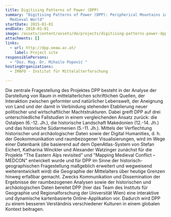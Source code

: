 ```yaml
---
title: Digitising Patterns of Power (DPP)
summary: "Digitising Patterns of Power (DPP): Peripherical Mountains in the
  Medieval World"
startDate: 2015-01-01
endDate: 2018-01-01
image: /assets/content/assets/de/projects/digitising-patterns-power-dpp/logo_dpp_2000x1143px_2.png
attachments: []
links:
  - url: http://dpp.oeaw.ac.at/
    label: Project site
responsiblePersons:
  - "Doz. Mag. Dr. Mihailo Popović "
hostingOrganizations:
  - IMAFO - Institut für Mittelalterforschung

---
```

Die zentrale Fragestellung des Projektes DPP besteht in der Analyse der Darstellung von Raum in mittelalterlichen schriftlichen Quellen, der Interaktion zwischen geformter und natürlicher Lebenswelt, der Aneignung von Land und der damit in Verbindung stehenden Etablierung neuer politischer und wirtschaftlicher Machtstrukturen. Dabei greift DPP auf drei unterschiedliche Fallstudien in einem vergleichenden Ansatz zurück: die Ostalpen (6.-12. Jh.), die historische Landschaft Makedonien (12.-14. Jh.) und das historische Südarmenien (5.-11. Jh.). Mittels der Verflechtung historischer und archäologischer Daten sowie der Digital Humanities, d. h. der Geokommunikation und raumbezogener Visualisierungen, wird im Wege einer Datenbank (die basierend auf dem OpenAtlas-System von Stefan Eichert, Katharina Winckler und Alexander Watzinger zunächst für die Projekte "The Eastern Alps revisited" und "Mapping Medieval Conflict – MEDCON" entwickelt wurde und für DPP im Sinne der historisch-geographischen Fragestellung maßgeblich erweitert und wegweisend weiterentwickelt wird)  die Geographie der Mittelalters über heutige Grenzen hinweg erfaßbar gemacht. Zwecks Kommunikation und Dissemination der Ergebnisse der raumbezogenen Analysen sowie der historischen und archäologischen Daten bereitet DPP (hier das Team des Instituts für Geographie und Regionalforschung der Universität Wien) eine interaktive und dynamische kartenbasierte Online-Applikation vor. Dadurch wird DPP zu einem besseren Verständnis verschiedener Kulturen in einem globalen Kontext  beitragen.
